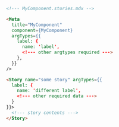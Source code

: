 ```md
<!--- MyComponent.stories.mdx -->

<Meta
  title="MyComponent"
  component={MyComponent}
  argTypes={{
    label: { 
      name: 'label',
      <!--- other argtypes required --->
    },
  }}
/>

<Story name="some story" argTypes={{
  label: { 
    name: 'different label', 
    <!--- other required data --->
  }
}}>
  <!--- story contents --->
</Story>

```
